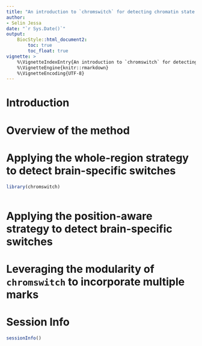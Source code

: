 ```yaml
---
title: "An introduction to `chromswitch` for detecting chromatin state switches"
author:
- Selin Jessa
date: "`r Sys.Date()`"
output:
    BiocStyle::html_document2:
        toc: true
        toc_float: true
vignette: >
    %\VignetteIndexEntry{An introduction to `chromswitch` for detecting chromatin state switches}
    %\VignetteEngine{knitr::rmarkdown}
    %\VignetteEncoding{UTF-8}
---
```


# Introduction
<!-- Notes about the package, and explanation of 
what this document will cover -->

<!-- This package provides two convenience wrappers
which run the analysis for one -->
<!-- histone mark on one or more genomic regions
of interest. -->

# Overview of the method


# Applying the whole-region strategy to detect brain-specific switches
```r
library(chromswitch)
```


```r



```


# Applying the position-aware strategy to detect brain-specific switches


# Leveraging the modularity of `chromswitch` to incorporate multiple marks


# Session Info
```r
sessionInfo()
```
